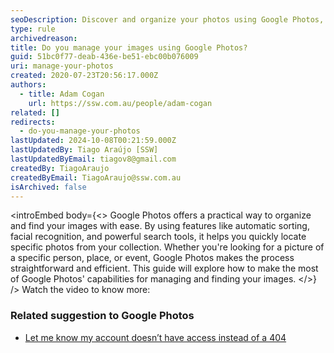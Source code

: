 ```yaml
---
seoDescription: Discover and organize your photos using Google Photos, the ultimate platform to find any image instantly.
type: rule
archivedreason:
title: Do you manage your images using Google Photos?
guid: 51bc0f77-deab-436e-be51-ebc00b076009
uri: manage-your-photos
created: 2020-07-23T20:56:17.000Z
authors:
  - title: Adam Cogan
    url: https://ssw.com.au/people/adam-cogan
related: []
redirects:
  - do-you-manage-your-photos
lastUpdated: 2024-10-08T00:21:59.000Z
lastUpdatedBy: Tiago Araújo [SSW]
lastUpdatedByEmail: tiagov8@gmail.com
createdBy: TiagoAraujo
createdByEmail: TiagoAraujo@ssw.com.au
isArchived: false
---
```


<introEmbed
  body={<>
Google Photos offers a practical way to organize and find your images with ease. By using features like automatic sorting, facial recognition, and powerful search tools, it helps you quickly locate specific photos from your collection. Whether you're looking for a picture of a specific person, place, or event, Google Photos makes the process straightforward and efficient. This guide will explore how to make the most of Google Photos' capabilities for managing and finding your images.
  </>}
/>
Watch the video to know more:

<youtubeEmbed url="https://www.youtube.com/embed/p8_siTdeeCg" description="" />

### Related suggestion to Google Photos

* [Let me know my account doesn’t have access instead of a 404](https://bettersoftwaresuggestions.com/google/google-photos/let-me-know-my-account-doesnt-have-access-instead-of-a-404/)
